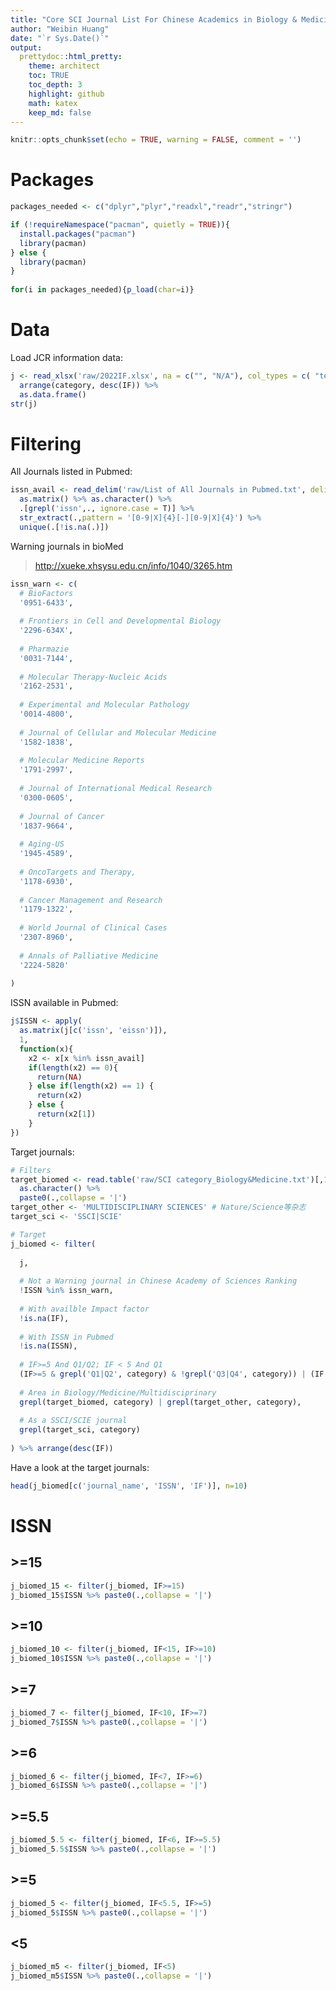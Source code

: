 ```yaml
---
title: "Core SCI Journal List For Chinese Academics in Biology & Medicine"
author: "Weibin Huang"
date: "`r Sys.Date()`"
output:
  prettydoc::html_pretty:
    theme: architect
    toc: TRUE
    toc_depth: 3
    highlight: github
    math: katex
    keep_md: false
---
```



```r
knitr::opts_chunk$set(echo = TRUE, warning = FALSE, comment = '')
```

# Packages

```r
packages_needed <- c("dplyr","plyr","readxl","readr","stringr")

if (!requireNamespace("pacman", quietly = TRUE)){
  install.packages("pacman")
  library(pacman)
} else {
  library(pacman)
}
  
for(i in packages_needed){p_load(char=i)}
```

# Data

Load JCR information data:

```r
j <- read_xlsx('raw/2022IF.xlsx', na = c("", "N/A"), col_types = c( "text", "text","text", "text",  "numeric",  "numeric",  "numeric",  "numeric")) %>% 
  arrange(category, desc(IF)) %>% 
  as.data.frame()
str(j)
```


# Filtering

All Journals listed in Pubmed:

```r
issn_avail <- read_delim('raw/List of All Journals in Pubmed.txt', delim  = '\t') %>% 
  as.matrix() %>% as.character() %>% 
  .[grepl('issn',., ignore.case = T)] %>% 
  str_extract(.,pattern = '[0-9|X]{4}[-][0-9|X]{4}') %>%
  unique(.[!is.na(.)])
```

Warning journals in bioMed

> [http://xueke.xhsysu.edu.cn/info/1040/3265.htm](http://xueke.xhsysu.edu.cn/info/1040/3265.htm)

```r

issn_warn <- c(
  # BioFactors
  '0951-6433',
  
  # Frontiers in Cell and Developmental Biology
  '2296-634X',
  
  # Pharmazie
  '0031-7144',
  
  # Molecular Therapy-Nucleic Acids
  '2162-2531',
  
  # Experimental and Molecular Pathology
  '0014-4800',
  
  # Journal of Cellular and Molecular Medicine
  '1582-1838',
  
  # Molecular Medicine Reports
  '1791-2997',
  
  # Journal of International Medical Research
  '0300-0605',
  
  # Journal of Cancer
  '1837-9664',
  
  # Aging-US
  '1945-4589',
  
  # OncoTargets and Therapy,
  '1178-6930',
  
  # Cancer Management and Research
  '1179-1322',
  
  # World Journal of Clinical Cases
  '2307-8960',
  
  # Annals of Palliative Medicine
  '2224-5820'
  
)
```

ISSN available in Pubmed: 

```r
j$ISSN <- apply(
  as.matrix(j[c('issn', 'eissn')]), 
  1, 
  function(x){
    x2 <- x[x %in% issn_avail]
    if(length(x2) == 0){
      return(NA)
    } else if(length(x2) == 1) {
      return(x2)
    } else {
      return(x2[1])
    }
})

```

Target journals:

```r

# Filters
target_biomed <- read.table('raw/SCI category_Biology&Medicine.txt')[,1] %>% 
  as.character() %>% 
  paste0(.,collapse = '|')
target_other <- 'MULTIDISCIPLINARY SCIENCES' # Nature/Science等杂志
target_sci <- 'SSCI|SCIE'

# Target
j_biomed <- filter(
  
  j,
  
  # Not a Warning journal in Chinese Academy of Sciences Ranking
  !ISSN %in% issn_warn,
  
  # With availble Impact factor
  !is.na(IF),
  
  # With ISSN in Pubmed
  !is.na(ISSN),
  
  # IF>=5 And Q1/Q2; IF < 5 And Q1
  (IF>=5 & grepl('Q1|Q2', category) & !grepl('Q3|Q4', category)) | (IF < 5 & grepl('Q1', category) & !grepl('Q2|Q3|Q4', category)), 
  
  # Area in Biology/Medicine/Multidisciprinary
  grepl(target_biomed, category) | grepl(target_other, category),
  
  # As a SSCI/SCIE journal
  grepl(target_sci, category)
  
) %>% arrange(desc(IF))

```

Have a look at the target journals:

```r
head(j_biomed[c('journal_name', 'ISSN', 'IF')], n=10)

```

# ISSN

## >=15

```r
j_biomed_15 <- filter(j_biomed, IF>=15)
j_biomed_15$ISSN %>% paste0(.,collapse = '|')
```


## >=10


```r
j_biomed_10 <- filter(j_biomed, IF<15, IF>=10)
j_biomed_10$ISSN %>% paste0(.,collapse = '|')
```


## >=7


```r
j_biomed_7 <- filter(j_biomed, IF<10, IF>=7)
j_biomed_7$ISSN %>% paste0(.,collapse = '|')
```

## >=6


```r
j_biomed_6 <- filter(j_biomed, IF<7, IF>=6)
j_biomed_6$ISSN %>% paste0(.,collapse = '|')
```


## >=5.5


```r
j_biomed_5.5 <- filter(j_biomed, IF<6, IF>=5.5)
j_biomed_5.5$ISSN %>% paste0(.,collapse = '|')
```


## >=5

```r
j_biomed_5 <- filter(j_biomed, IF<5.5, IF>=5)
j_biomed_5$ISSN %>% paste0(.,collapse = '|')

```

## <5

```r
j_biomed_m5 <- filter(j_biomed, IF<5)
j_biomed_m5$ISSN %>% paste0(.,collapse = '|')

```



